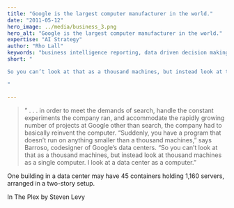```yaml
---
title: "Google is the largest computer manufacturer in the world."
date: "2011-05-12"
hero_image: ../media/business_3.png
hero_alt: "Google is the largest computer manufacturer in the world."
expertise: "AI Strategy"
author: "Rho Lall"
keywords: "business intelligence reporting, data driven decision making, data driven decisions, using data to make decisions"
short: "

So you can’t look at that as a thousand machines, but instead look at thousand machines as a single computer.  I look at a data center as a computer.

"

---
```


>” . . . in order to meet the demands of search, handle the constant experiments the company ran, and accommodate the rapidly growing number of projects at Google other than search, the company had to basically reinvent the computer.  “Suddenly, you have a program that doesn’t run on anything smaller than a thousand machines,” says Barroso, codesigner of Google’s data centers.  “So you can’t look at that as a thousand machines, but instead look at thousand machines as a single computer.  I look at a data center as a computer.”

One building in a data center may have 45 containers holding 1,160 servers, arranged in a two-story setup.

In The Plex by Steven Levy